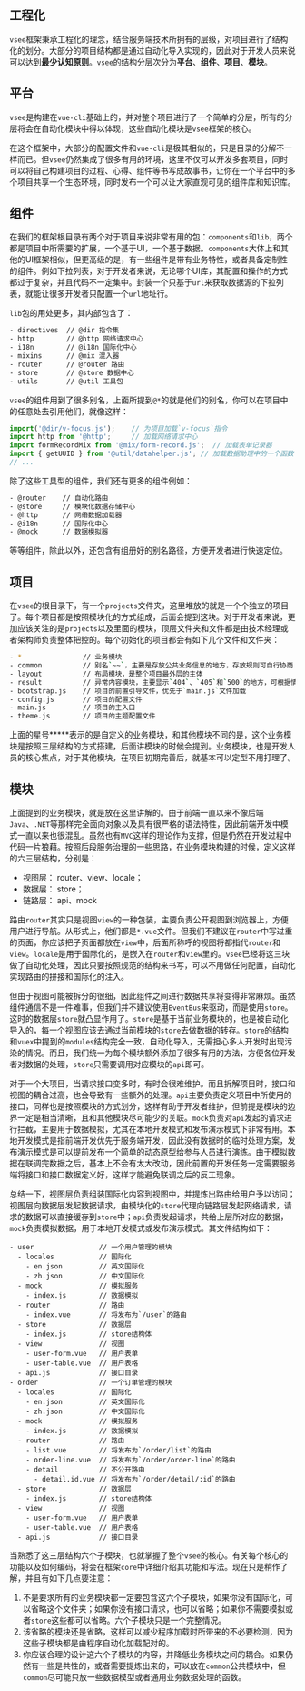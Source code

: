 
<Meta title="框架/起步（Step）/目录结构" />

## 工程化

`vsee`框架秉承工程化的理念，结合服务端技术所拥有的层级，对项目进行了结构化的划分。大部分的项目结构都是通过自动化导入实现的，因此对于开发人员来说可以达到**最少认知原则**。`vsee`的结构分层次分为**平台**、**组件**、**项目**、**模块**。

## 平台

`vsee`是构建在`vue-cli`基础上的，并对整个项目进行了一个简单的分层，所有的分层将会在自动化模块中得以体现，这些自动化模块是`vsee`框架的核心。

在这个框架中，大部分的配置文件和`vue-cli`是极其相似的，只是目录的分解不一样而已。但`vsee`仍然集成了很多有用的环境，这里不仅可以开发多套项目，同时可以将自己构建项目的过程、心得、组件等书写成故事书，让你在一个平台中的多个项目共享一个生态环境，同时发布一个可以让大家直观可见的组件库和知识库。

## 组件

在我们的框架根目录有两个对于项目来说非常有用的包：`components`和`lib`，两个都是项目中所需要的扩展，一个基于UI，一个基于数据。`components`大体上和其他的UI框架相似，但更高级的是，有一些组件是带有业务特性，或者具备定制性的组件。例如下拉列表，对于开发者来说，无论哪个UI库，其配置和操作的方式都过于复杂，并且代码不一定集中。封装一个只基于`url`来获取数据源的下拉列表，就能让很多开发者只配置一个`url`地址行。

`lib`包的用处更多，其内部包含了：

```sh
- directives  // @dir 指令集
- http        // @http 网络请求中心
- i18n        // @i18n 国际化中心
- mixins      // @mix 混入器
- router      // @router 路由
- store       // @store 数据中心
- utils       // @util 工具包
```

`vsee`的组件用到了很多别名，上面所提到`@*`的就是他们的别名，你可以在项目中的任意处去引用他们，就像这样：

```js
import('@dir/v-focus.js');    // 为项目加载`v-focus`指令
import http from '@http';     // 加载网络请求中心
import formRecordMix from '@mix/form-record.js';  // 加载表单记录器
import { getUUID } from '@util/datahelper.js'; // 加载数据助理中的一个函数
// ...
```

除了这些工具型的组件，我们还有更多的组件例如：

```sh
- @router    // 自动化路由
- @store     // 模块化数据存储中心
- @http      // 网络数据加载器
- @i18n      // 国际化中心
- @mock      // 数据模拟器
```

等等组件，除此以外，还包含有组册好的别名路径，方便开发者进行快速定位。

## 项目

在`vsee`的根目录下，有一个`projects`文件夹，这里堆放的就是一个个独立的项目了。每个项目都是按照模块化的方式组成，后面会提到这块。对于开发者来说，更加应该关注的是`projects`以及里面的模块，顶层文件夹和文件都是由技术经理或者架构师负责整体把控的。每个初始化的项目都会有如下几个文件和文件夹：

```sh
- *               // 业务模块
- common          // 别名`~~`，主要是存放公共业务信息的地方，存放规则可自行协商
- layout          // 布局模块，是整个项目最外层的主体
- result          // 异常内容模块，主要显示`404`、`405`和`500`的地方，可根据情况自行添加
- bootstrap.js    // 项目的前置引导文件，优先于`main.js`文件加载
- config.js       // 项目的配置文件
- main.js         // 项目的主入口
- theme.js        // 项目的主题配置文件
```

上面的星号*****表示的是自定义的业务模块，和其他模块不同的是，这个业务模块是按照三层结构的方式搭建，后面讲模块的时候会提到。业务模块，也是开发人员的核心焦点，对于其他模块，在项目初期完善后，就基本可以定型不用打理了。

## 模块

上面提到的业务模块，就是放在这里讲解的。由于前端一直以来不像后端`Java`、`.NET`等那样完全面向对象以及具有很严格的语法特性，因此前端开发中模式一直以来也很混乱。虽然也有`MVC`这样的理论作为支撑，但是仍然在开发过程中代码一片狼藉。按照后段服务治理的一些思路，在业务模块构建的时候，定义这样的六三层结构，分别是：

- 视图层： router、view、locale；
- 数据层： store；
- 链路层： api、mock

路由`router`其实只是视图`view`的一种包装，主要负责公开视图到浏览器上，方便用户进行导航。从形式上，他们都是`*.vue`文件。但我们不建议在`router`中写过重的页面，你应该把子页面都放在`view`中，后面所称呼的视图将都指代`router`和`view`。`locale`是用于国际化的，是嵌入在`router`和`view`里的。`vsee`已经将这三块做了自动化处理，因此只要按照规范的结构来书写，可以不用做任何配置，自动化实现路由的拼接和国际化的注入。

但由于视图可能被拆分的很细，因此组件之间进行数据共享将变得非常麻烦。虽然组件通信不是一件难事，但我们并不建议使用`EventBus`来驱动，而是使用`store`。这时的数据层`store`就凸显作用了。`store`是基于当前业务模块的，也是被自动化导入的，每一个视图应该去通过当前模块的`store`去做数据的转存。`store`的结构和`vuex`中提到的`modules`结构完全一致，自动化导入，无需担心多人开发时出现污染的情况。而且，我们统一为每个模块额外添加了很多有用的方法，方便各位开发者对数据的处理，`store`只需要调用对应模块的`api`即可。

对于一个大项目，当请求接口变多时，有时会很难维护。而且拆解项目时，接口和视图的耦合过高，也会导致有一些额外的处理。`api`主要负责定义项目中所使用的接口，同样也是按照模块的方式划分，这样有助于开发者维护，但前提是模块的边界一定是相当清晰，且和其他模块尽可能少的关联。`mock`负责对`api`发起的请求进行拦截，主要用于数据模拟，尤其在本地开发模式和发布演示模式下非常有用。本地开发模式是指前端开发优先于服务端开发，因此没有数据时的临时处理方案，发布演示模式是可以提前发布一个简单的动态原型给参与人员进行演练。由于模拟数据在联调完数据之后，基本上不会有太大改动，因此前置的开发任务一定需要服务端将接口和接口数据定义好，这样才能避免联调之后的反工现象。

总结一下，视图层负责组装国际化内容到视图中，并提炼出路由给用户予以访问；视图层向数据层发起数据请求，由模块化的`store`代理向链路层发起网络请求，请求的数据可以直接缓存到`store`中；`api`负责发起请求，共给上层所对应的数据，`mock`负责模拟数据，用于本地开发模式或发布演示模式。其文件结构如下：

```
- user                // 一个用户管理的模块
  - locales           // 国际化
    - en.json         // 英文国际化
    - zh.json         // 中文国际化
  - mock              // 模拟服务
    - index.js        // 数据模拟
  - router            // 路由
    - index.vue       // 将发布为`/user`的路由
  - store             // 数据层
    - index.js        // store结构体
  - view              // 视图
    - user-form.vue   // 用户表单
    - user-table.vue  // 用户表格
  - api.js            // 接口目录
- order               // 一个订单管理的模块
  - locales           // 国际化
    - en.json         // 英文国际化
    - zh.json         // 中文国际化
  - mock              // 模拟服务
    - index.js        // 数据模拟
  - router            // 路由
    - list.vue        // 将发布为`/order/list`的路由
    - order-line.vue  // 将发布为`/order/order-line`的路由
    - detail          // 不公开路由
      - detail.id.vue // 将发布为`/order/detail/:id`的路由
  - store             // 数据层
    - index.js        // store结构体
  - view              // 视图
    - user-form.vue   // 用户表单
    - user-table.vue  // 用户表格
  - api.js            // 接口目录
```

当熟悉了这三层结构六个子模块，也就掌握了整个`vsee`的核心。有关每个核心的功能以及如何编码，将会在框架`core`中详细介绍其功能和写法。现在只是稍作了解，并且有如下几点要注意：

1. 不是要求所有的业务模块都一定要包含这六个子模块，如果你没有国际化，可以省略这个文件夹；如果你没有接口请求，也可以省略；如果你不需要模拟或者`store`这些都可以省略。六个子模块只是一个完整情况。
2. 该省略的模块还是省略，这样可以减少程序加载时所带来的不必要检测，因为这些子模块都是由程序自动化加载配对的。
3. 你应该合理的设计这六个子模块的内容，并降低业务模块之间的耦合。如果仍然有一些是共性的，或者需要提炼出来的，可以放在`common`公共模块中，但`common`尽可能只放一些数据模型或者通用业务数据处理的函数。







